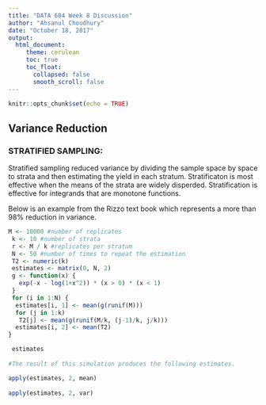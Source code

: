 ---
title: "DATA 604 Week 8 Discussion"
author: "Ahsanul Choudhury"
date: "October 18, 2017"
output:
  html_document:
     theme: cerulean
     toc: true
     toc_float:
       collapsed: false
       smooth_scroll: false
---

```{r setup, include=FALSE}
knitr::opts_chunk$set(echo = TRUE)
```


## Variance Reduction

### STRATIFIED SAMPLING:

Stratified sampling reduced variance by dividing the sample space by space to strata and then estimating the yield in each stratum. Stratificaton is most effective when the means of the strata are widely disperded. Stratification is effective for integrands that are monotone functions.


Below is an example from the Rizzo text book which represents a more than 98% reduction in variance.

```{r}
M <- 10000 #number of replicates
 k <- 10 #number of strata
 r <- M / k #replicates per stratum
 N <- 50 #number of times to repeat the estimation
 T2 <- numeric(k)
 estimates <- matrix(0, N, 2)
 g <- function(x) {
   exp(-x - log(1+x^2)) * (x > 0) * (x < 1) 
 } 
 for (i in 1:N) {
  estimates[i, 1] <- mean(g(runif(M)))
  for (j in 1:k)
   T2[j] <- mean(g(runif(M/k, (j-1)/k, j/k)))
  estimates[i, 2] <- mean(T2)
}

 estimates
 
#The result of this simulation produces the following estimates.

apply(estimates, 2, mean) 
 
apply(estimates, 2, var) 
```